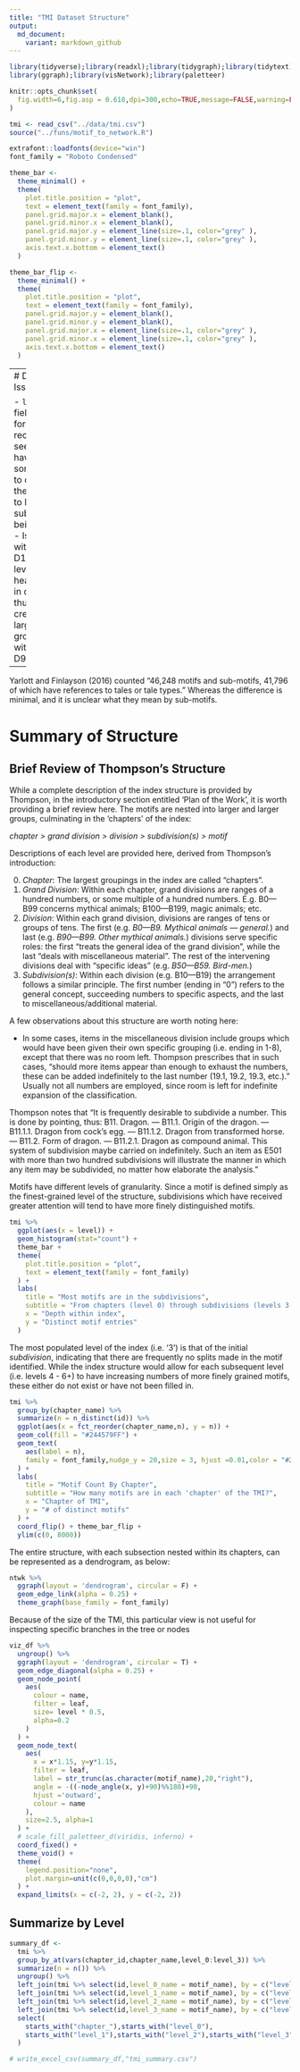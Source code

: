 ```yaml
---
title: "TMI Dataset Structure"
output: 
  md_document:
    variant: markdown_github
---
```


```r
library(tidyverse);library(readxl);library(tidygraph);library(tidytext)
library(ggraph);library(visNetwork);library(paletteer)

knitr::opts_chunk$set(
  fig.width=6,fig.asp = 0.618,dpi=300,echo=TRUE,message=FALSE,warning=FALSE
)

tmi <- read_csv("../data/tmi.csv")
source("../funs/motif_to_network.R")
```

```r
extrafont::loadfonts(device="win")
font_family = "Roboto Condensed"

theme_bar <- 
  theme_minimal() + 
  theme(
    plot.title.position = "plot",
    text = element_text(family = font_family),
    panel.grid.major.x = element_blank(),
    panel.grid.minor.x = element_blank(),
    panel.grid.major.y = element_line(size=.1, color="grey" ),
    panel.grid.minor.y = element_line(size=.1, color="grey" ),
    axis.text.x.bottom = element_text()
  )

theme_bar_flip <- 
  theme_minimal() + 
  theme(
    plot.title.position = "plot",
    text = element_text(family = font_family),
    panel.grid.major.y = element_blank(),
    panel.grid.minor.y = element_blank(),
    panel.grid.major.x = element_line(size=.1, color="grey" ),
    panel.grid.minor.x = element_line(size=.1, color="grey" ),
    axis.text.x.bottom = element_text()
  )
```

---
# Data Issues

- `level` field is `NA` for multiple records; seems to have something to do with the second to last subdivision being a 0.
- Issue with D1000 level 0 header not in data, thus creating large group within D900.


---

Yarlott and Finlayson (2016) counted "46,248 motifs and sub-motifs, 41,796 of which have references to tales or tale types." Whereas the difference is minimal, and it is unclear what they mean by sub-motifs.

# Summary of Structure

## Brief Review of Thompson's Structure

While a complete description of the index structure is provided by Thompson, in the introductory section entitled 'Plan of the Work', it is worth providing a brief review here.  The motifs are nested into larger and larger groups, culminating in the 'chapters' of the index:

*chapter > grand division > division > subdivision(s) > motif*

Descriptions of each level are provided here, derived from Thompson's introduction:

0. *Chapter*: The largest groupings in the index are called "chapters".
1. *Grand Division*: Within each chapter, grand divisions are ranges of a hundred numbers, or some multiple of a hundred numbers. E.g. B0—B99 concerns mythical animals; B100—B199, magic animals; etc.
2. *Division*: Within each grand division, divisions are ranges of tens or groups of tens. The first (e.g. *B0—B9. Mythical animals — general.*) and last (e.g. *B90—B99. Other mythical animals.*) divisions serve specific roles: the first "treats the general idea of the grand division", while the last "deals with miscellaneous material". The rest of the intervening divisions deal with "specific ideas" (e.g. *B50—B59. Bird-men.*) 
3. *Subdivision(s)*: Within each division (e.g. B10—B19) the arrangement follows a similar principle. The first number (ending in "0") refers to the general concept, succeeding numbers to specific aspects, and the last to miscellaneous/additional material.

A few observations about this structure are worth noting here:

- In some cases, items in the miscellaneous division include groups which would have been given their own specific grouping (i.e. ending in 1-8), except that there was no room left.  Thompson prescribes that in such cases, "should more items appear than enough to exhaust the numbers, these can be added indefinitely to the last number (19.1, 19.2, 19.3, etc.)." 
Usually not all numbers are employed, since room is left for indefinite expansion of the classification. 

Thompson notes that "It is frequently desirable to subdivide a number. This is done by pointing, thus: B11. Dragon. — B11.1. Origin of the dragon. — B11.1.1. Dragon from cock's egg. — B11.1.2. Dragon from transformed horse. — B11.2. Form of dragon. — B11.2.1. Dragon as compound animal. This system of subdivision maybe carried on indefinitely. Such an item as E501 with more than two hundred subdivisions will illustrate the manner in which any item may be subdivided, no matter how elaborate the analysis."

Motifs have different levels of granularity.  Since a motif is defined simply as the finest-grained level of the structure, subdivisions which have received greater attention will tend to have more finely distinguished motifs. 

```r
tmi %>%
  ggplot(aes(x = level)) +
  geom_histogram(stat="count") +
  theme_bar + 
  theme(
    plot.title.position = "plot",
    text = element_text(family = font_family)
  ) +
  labs(
    title = "Most motifs are in the subdivisions",
    subtitle = "From chapters (level 0) through subdivisions (levels 3-6)",
    x = "Depth within index",
    y = "Distinct motif entries"
  )
```

The most populated level of the index (i.e. '3') is that of the initial *subdivision*, indicating that there are frequently no splits made in the motif identified.  While the index structure would allow for each subsequent level (i.e. levels 4 - 6+) to have increasing numbers of more finely grained motifs, these either do not exist or have not been filled in.

```r
tmi %>%
  group_by(chapter_name) %>%
  summarize(n = n_distinct(id)) %>%
  ggplot(aes(x = fct_reorder(chapter_name,n), y = n)) +
  geom_col(fill = "#244579FF") +
  geom_text(
    aes(label = n),
    family = font_family,nudge_y = 20,size = 3, hjust =0.01,color = "#244579FF"
  ) +
  labs(
    title = "Motif Count By Chapter",
    subtitle = "How many motifs are in each 'chapter' of the TMI?",
    x = "Chapter of TMI",
    y = "# of distinct motifs"
  ) +
  coord_flip() + theme_bar_flip +
  ylim(c(0, 8000))
```

The entire structure, with each subsection nested within its chapters, can be represented as a dendrogram, as below:

```r
ntwk %>%
  ggraph(layout = 'dendrogram', circular = F) + 
  geom_edge_link(alpha = 0.25) +
  theme_graph(base_family = font_family)
```

Because of the size of the TMI, this particular view is not useful for inspecting specific branches in the tree or nodes

```r
viz_df %>%
  ungroup() %>%
  ggraph(layout = 'dendrogram', circular = T) + 
  geom_edge_diagonal(alpha = 0.25) +
  geom_node_point(
    aes(
      colour = name,
      filter = leaf,
      size= level * 0.5, 
      alpha=0.2
    )
  ) +
  geom_node_text(
    aes(
      x = x*1.15, y=y*1.15, 
      filter = leaf, 
      label = str_trunc(as.character(motif_name),20,"right"), 
      angle = -((-node_angle(x, y)+90)%%180)+90, 
      hjust ='outward', 
      colour = name
    ), 
    size=2.5, alpha=1
  ) +
  # scale_fill_paletteer_d(viridis, inferno) +
  coord_fixed() +
  theme_void() +
  theme(
    legend.position="none",
    plot.margin=unit(c(0,0,0,0),"cm")
  ) +
  expand_limits(x = c(-2, 2), y = c(-2, 2))
```


## Summarize by Level

```r

summary_df <-
  tmi %>%
  group_by_at(vars(chapter_id,chapter_name,level_0:level_3)) %>%
  summarize(n = n()) %>% 
  ungroup() %>%
  left_join(tmi %>% select(id,level_0_name = motif_name), by = c("level_0" = "id")) %>%
  left_join(tmi %>% select(id,level_1_name = motif_name), by = c("level_1" = "id")) %>%
  left_join(tmi %>% select(id,level_2_name = motif_name), by = c("level_2" = "id")) %>%
  left_join(tmi %>% select(id,level_3_name = motif_name), by = c("level_3" = "id")) %>%
  select(
    starts_with("chapter_"),starts_with("level_0"),
    starts_with("level_1"),starts_with("level_2"),starts_with("level_3"),n
  )

# write_excel_csv(summary_df,"tmi_summary.csv")
```





